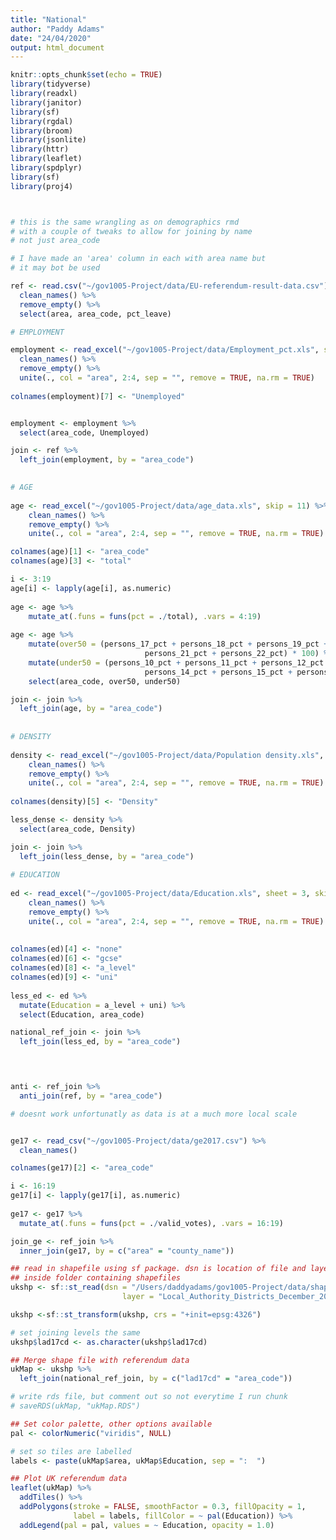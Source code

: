 ```yaml
---
title: "National"
author: "Paddy Adams"
date: "24/04/2020"
output: html_document
---
```


```r
knitr::opts_chunk$set(echo = TRUE)
library(tidyverse)
library(readxl)
library(janitor)
library(sf)
library(rgdal)
library(broom)
library(jsonlite)
library(httr)
library(leaflet)
library(spdplyr)
library(sf)
library(proj4)




```



```r

# this is the same wrangling as on demographics rmd
# with a couple of tweaks to allow for joining by name
# not just area_code

# I have made an 'area' column in each with area name but 
# it may bot be used

ref <- read.csv("~/gov1005-Project/data/EU-referendum-result-data.csv") %>% 
  clean_names() %>% 
  remove_empty() %>% 
  select(area, area_code, pct_leave)

# EMPLOYMENT

employment <- read_excel("~/gov1005-Project/data/Employment_pct.xls", skip = 11) %>% 
  clean_names() %>% 
  remove_empty() %>%
  unite(., col = "area", 2:4, sep = "", remove = TRUE, na.rm = TRUE) 
  
colnames(employment)[7] <- "Unemployed"


employment <- employment %>% 
  select(area_code, Unemployed)

join <- ref %>% 
  left_join(employment, by = "area_code") 

        
# AGE
        
age <- read_excel("~/gov1005-Project/data/age_data.xls", skip = 11) %>% 
    clean_names() %>% 
    remove_empty() %>% 
    unite(., col = "area", 2:4, sep = "", remove = TRUE, na.rm = TRUE)

colnames(age)[1] <- "area_code"
colnames(age)[3] <- "total"

i <- 3:19
age[i] <- lapply(age[i], as.numeric)
        
age <- age %>%
    mutate_at(.funs = funs(pct = ./total), .vars = 4:19)
        
age <- age %>% 
    mutate(over50 = (persons_17_pct + persons_18_pct + persons_19_pct + persons_20_pct + 
                              persons_21_pct + persons_22_pct) * 100) %>% 
    mutate(under50 = (persons_10_pct + persons_11_pct + persons_12_pct + persons_13_pct + 
                              persons_14_pct + persons_15_pct + persons_16_pct) * 100) %>% 
    select(area_code, over50, under50) 

join <- join %>% 
  left_join(age, by = "area_code")  
        
        
# DENSITY
        
density <- read_excel("~/gov1005-Project/data/Population density.xls", sheet = 2, skip = 11) %>% 
    clean_names() %>% 
    remove_empty() %>% 
    unite(., col = "area", 2:4, sep = "", remove = TRUE, na.rm = TRUE) 
        
colnames(density)[5] <- "Density"

less_dense <- density %>% 
  select(area_code, Density)

join <- join %>% 
  left_join(less_dense, by = "area_code")
        
# EDUCATION 
        
ed <- read_excel("~/gov1005-Project/data/Education.xls", sheet = 3, skip = 10) %>% 
    clean_names() %>% 
    remove_empty() %>% 
    unite(., col = "area", 2:4, sep = "", remove = TRUE, na.rm = TRUE)    
    
    
colnames(ed)[4] <- "none"
colnames(ed)[6] <- "gcse"
colnames(ed)[8] <- "a_level"
colnames(ed)[9] <- "uni"
        
less_ed <- ed %>% 
  mutate(Education = a_level + uni) %>% 
  select(Education, area_code)

national_ref_join <- join %>% 
  left_join(less_ed, by = "area_code")


        
```

```r

anti <- ref_join %>% 
  anti_join(ref, by = "area_code")

```


```r

# doesnt work unfortunatly as data is at a much more local scale


ge17 <- read_csv("~/gov1005-Project/data/ge2017.csv") %>% 
  clean_names() 

colnames(ge17)[2] <- "area_code"

i <- 16:19
ge17[i] <- lapply(ge17[i], as.numeric)
        
ge17 <- ge17 %>%
  mutate_at(.funs = funs(pct = ./valid_votes), .vars = 16:19)

join_ge <- ref_join %>% 
  inner_join(ge17, by = c("area" = "county_name"))


```


```r

## read in shapefile using sf package. dsn is location of file and layer is name of the .shp file
## inside folder containing shapefiles
ukshp <- sf::st_read(dsn = "/Users/daddyadams/gov1005-Project/data/shapefiles",
                         layer = "Local_Authority_Districts_December_2017_Full_Clipped_Boundaries_in_Great_Britain")

ukshp <-sf::st_transform(ukshp, crs = "+init=epsg:4326")

# set joining levels the same
ukshp$lad17cd <- as.character(ukshp$lad17cd)

## Merge shape file with referendum data
ukMap <- ukshp %>%
  left_join(national_ref_join, by = c("lad17cd" = "area_code"))

# write rds file, but comment out so not everytime I run chunk
# saveRDS(ukMap, "ukMap.RDS") 

## Set color palette, other options available
pal <- colorNumeric("viridis", NULL)

# set so tiles are labelled 
labels <- paste(ukMap$area, ukMap$Education, sep = ":  ")

## Plot UK referendum data
leaflet(ukMap) %>%
  addTiles() %>%
  addPolygons(stroke = FALSE, smoothFactor = 0.3, fillOpacity = 1,
              label = labels, fillColor = ~ pal(Education)) %>%
  addLegend(pal = pal, values = ~ Education, opacity = 1.0)

```



